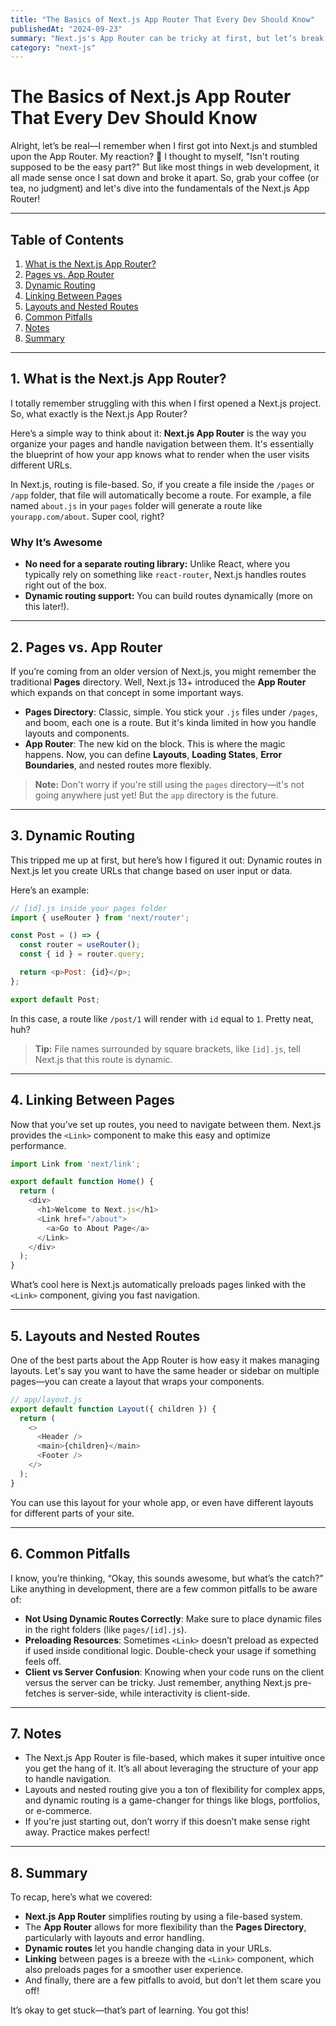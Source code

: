 ```yaml
---
title: "The Basics of Next.js App Router That Every Dev Should Know"
publishedAt: "2024-09-23"
summary: "Next.js's App Router can be tricky at first, but let’s break it down step by step. In this guide, we’ll cover the essentials you need to know to navigate your Next.js apps with ease!"
category: "next-js"
---
```


# The Basics of Next.js App Router That Every Dev Should Know

Alright, let’s be real—I remember when I first got into Next.js and stumbled upon the App Router. My reaction? 🤯 I thought to myself, "Isn't routing supposed to be the easy part?" But like most things in web development, it all made sense once I sat down and broke it apart. So, grab your coffee (or tea, no judgment) and let's dive into the fundamentals of the Next.js App Router!

---



## Table of Contents

1. [What is the Next.js App Router?](#1.-what-is-the-next.js-app-router?)
2. [Pages vs. App Router](#2.-pages-vs.-app-router)
3. [Dynamic Routing](#3.-dynamic-routing)
4. [Linking Between Pages](#4.-linking-between-pages)
5. [Layouts and Nested Routes](#5.-layouts-and-nested-routes)
6. [Common Pitfalls](#6.-common-pitfalls)
7. [Notes](#7.-notes)
8. [Summary](#8.-summary)


---

## 1. What is the Next.js App Router?

I totally remember struggling with this when I first opened a Next.js project. So, what exactly is the Next.js App Router? 

Here’s a simple way to think about it: **Next.js App Router** is the way you organize your pages and handle navigation between them. It's essentially the blueprint of how your app knows what to render when the user visits different URLs.

In Next.js, routing is file-based. So, if you create a file inside the `/pages` or `/app` folder, that file will automatically become a route. For example, a file named `about.js` in your `pages` folder will generate a route like `yourapp.com/about`. Super cool, right?

### Why It’s Awesome

- **No need for a separate routing library:** Unlike React, where you typically rely on something like `react-router`, Next.js handles routes right out of the box.
- **Dynamic routing support:** You can build routes dynamically (more on this later!).

---

## 2. Pages vs. App Router

If you’re coming from an older version of Next.js, you might remember the traditional **Pages** directory. Well, Next.js 13+ introduced the **App Router** which expands on that concept in some important ways.

- **Pages Directory**: Classic, simple. You stick your `.js` files under `/pages`, and boom, each one is a route. But it's kinda limited in how you handle layouts and components.
- **App Router**: The new kid on the block. This is where the magic happens. Now, you can define **Layouts**, **Loading States**, **Error Boundaries**, and nested routes more flexibly.

> **Note:** Don't worry if you're still using the `pages` directory—it's not going anywhere just yet! But the `app` directory is the future.

---

## 3. Dynamic Routing

This tripped me up at first, but here’s how I figured it out: Dynamic routes in Next.js let you create URLs that change based on user input or data.

Here’s an example:

```js
// [id].js inside your pages folder
import { useRouter } from 'next/router';

const Post = () => {
  const router = useRouter();
  const { id } = router.query;

  return <p>Post: {id}</p>;
};

export default Post;
```

In this case, a route like `/post/1` will render with `id` equal to `1`. Pretty neat, huh?

> **Tip:** File names surrounded by square brackets, like `[id].js`, tell Next.js that this route is dynamic.

---

## 4. Linking Between Pages

Now that you’ve set up routes, you need to navigate between them. Next.js provides the `<Link>` component to make this easy and optimize performance.

```js
import Link from 'next/link';

export default function Home() {
  return (
    <div>
      <h1>Welcome to Next.js</h1>
      <Link href="/about">
        <a>Go to About Page</a>
      </Link>
    </div>
  );
}
```

What’s cool here is Next.js automatically preloads pages linked with the `<Link>` component, giving you fast navigation.

---

## 5. Layouts and Nested Routes

One of the best parts about the App Router is how easy it makes managing layouts. Let's say you want to have the same header or sidebar on multiple pages—you can create a layout that wraps your components.

```js
// app/layout.js
export default function Layout({ children }) {
  return (
    <>
      <Header />
      <main>{children}</main>
      <Footer />
    </>
  );
}
```

You can use this layout for your whole app, or even have different layouts for different parts of your site.

---

## 6. Common Pitfalls

I know, you’re thinking, “Okay, this sounds awesome, but what’s the catch?” Like anything in development, there are a few common pitfalls to be aware of:

- **Not Using Dynamic Routes Correctly**: Make sure to place dynamic files in the right folders (like `pages/[id].js`).
- **Preloading Resources**: Sometimes `<Link>` doesn’t preload as expected if used inside conditional logic. Double-check your usage if something feels off.
- **Client vs Server Confusion**: Knowing when your code runs on the client versus the server can be tricky. Just remember, anything Next.js pre-fetches is server-side, while interactivity is client-side.

---

## 7. Notes

- The Next.js App Router is file-based, which makes it super intuitive once you get the hang of it. It’s all about leveraging the structure of your app to handle navigation.
- Layouts and nested routing give you a ton of flexibility for complex apps, and dynamic routing is a game-changer for things like blogs, portfolios, or e-commerce.
- If you're just starting out, don’t worry if this doesn’t make sense right away. Practice makes perfect!

---

## 8. Summary

To recap, here’s what we covered:

- **Next.js App Router** simplifies routing by using a file-based system.
- The **App Router** allows for more flexibility than the **Pages Directory**, particularly with layouts and error handling.
- **Dynamic routes** let you handle changing data in your URLs.
- **Linking** between pages is a breeze with the `<Link>` component, which also preloads pages for a smoother user experience.
- And finally, there are a few pitfalls to avoid, but don’t let them scare you off!

It’s okay to get stuck—that’s part of learning. You got this!

